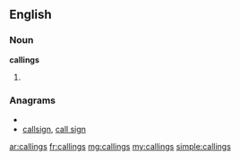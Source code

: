 ==English==

===Noun===
'''callings'''

# {{plural of|[[calling]]}}

===Anagrams===
* {{alphagram|acgillns}}
* [[callsign#English|callsign]], [[call sign#English|call sign]]

[[ar:callings]]
[[fr:callings]]
[[mg:callings]]
[[my:callings]]
[[simple:callings]]